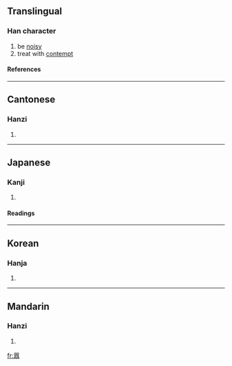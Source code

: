 {{see|嚣}}

==Translingual==
===Han character===
{{Han char|rn=30|rad=口|as=18|sn=21|four=6666<sub>8</sub>|canj=口口一金口 (RRMCR)}}
# be [[noisy]]
# treat with [[contempt]]
====References====
{{Han ref|kx=0214.320|dkj=04616|dj=0437.190|hdz=10706.050|uh=56C2|ud=22210|bh=C4DB|bd=50395}}
----
==Cantonese==
===Hanzi===
{{yue-hanzi|jyut=|y=hiu1}}
# {{defn|Cantonese}}
----
==Japanese==
===Kanji===
{{ja-kanji|grade=|rs=口18}}
# {{defn|Japanese}} 
====Readings====
{{ja-readings|on=[[ごう]] (gō), [[きょう]] (kyō)|kun=[[かまびすし]] (kamabisushi)}}
----
==Korean==
===Hanja===
{{ko-hanja|hangeul=[[효]]|rv=hyo|mr=hyo}}
# {{defn|Korean}}
----
==Mandarin==
===Hanzi===
{{cmn-hanzi|sim=嚣|pin=[[xiāo]] (xiao1)|wg=hsiao<sup>1</sup>}}
# {{defn|Mandarin}}

[[fr:囂]]